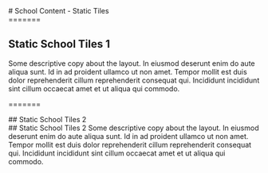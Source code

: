 
<div class="page-title">
# School Content - Static Tiles
</div>


<div class="layout-intro">
=======
<div class="intro-wrap">

## Static School Tiles 1
Some descriptive copy about the layout. In eiusmod deserunt enim do aute aliqua sunt. Id in ad proident ullamco ut non amet. Tempor mollit est duis dolor reprehenderit cillum reprehenderit consequat qui. Incididunt incididunt sint cillum occaecat amet et ut aliqua qui commodo.
</div>

<div class="version-1">
  <SchoolTilesStatic />
</div>



=======
<div class="intro-wrap">
## Static School Tiles 2


<div class="layout-intro">
## Static School Tiles 2
Some descriptive copy about the layout. In eiusmod deserunt enim do aute aliqua sunt. Id in ad proident ullamco ut non amet. Tempor mollit est duis dolor reprehenderit cillum reprehenderit consequat qui. Incididunt incididunt sint cillum occaecat amet et ut aliqua qui commodo.
</div>

<div class="version-2">
  <SchoolTilesStatic />
</div>
